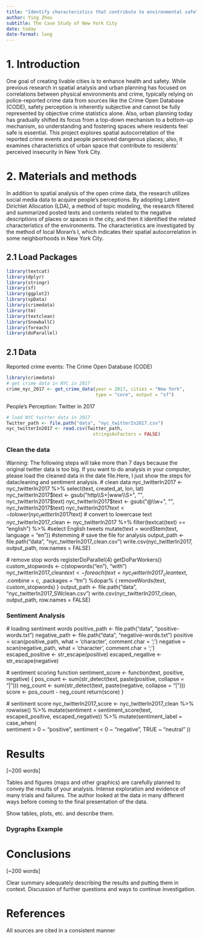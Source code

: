 ```yaml
---
title: "Identify characteristics that contribute to environmental safety based on people’s perception"
author: Ying Zhou
subtitle: The Case Study of New York City
date: today
date-format: long
---
```


# 1. Introduction

One goal of creating livable cities is to enhance health and safety. While previous research in spatial analysis and urban planning has focused on correlations between physical environments and crime, typically relying on police-reported crime data from sources like the Crime Open Database (CODE), safety perception is inherently subjective and cannot be fully represented by objective crime statistics alone. Also, urban planning today has gradually shifted its focus from a top-down mechanism to a bottom-up mechanism, so understanding and fostering spaces where residents feel safe is essential. This project explores spatial autocorrelation of the reported crime events and people perceived dangerous places; also, it examines characteristics of urban space that contribute to residents’ perceived insecurity in New York City.

# 2. Materials and methods

In addition to spatial analysis of the open crime data, the research utilizes social media data to acquire people’s perceptions. By adopting Latent Dirichlet Allocation (LDA), a method of topic modeling, the research filtered and summarized posted texts and contents related to the negative descriptions of places or spaces in the city, and then it identified the related characteristics of the environments. The characteristics are investigated by the method of local Moran’s I, which indicates their spatial autocorrelation in some neighborhoods in New York City.

## 2.1 Load Packages

```r
library(textcat)
library(dplyr)
library(stringr)
library(sf)
library(ggplot2)
library(spData)
library(crimedata)
library(tm)
library(textclean)
library(SnowballC)
library(foreach)
library(doParallel)
```

## 2.1 Data

Reported crime events: The Crime Open Database (CODE)

```r
library(crimedata)
# get crime data in NYC in 2017
crime_nyc_2017 <- get_crime_data(year = 2017, cities = "New York",
                                 type = "core", output = "sf")
```

People’s Perception: Twitter in 2017

```r
# load NYC twitter data in 2017
Twitter_path <- file.path("data", "nyc_twitterIn2017.csv")
nyc_twitterIn2017 <- read.csv(Twitter_path,
                                stringsAsFactors = FALSE)
```

### Clean the data
Warning: The following steps will take more than 7 days because the original twitter data is too big. If you want to do analysis in your computer, please load the cleaned data in the date file.Here, I just show the steps for datacleaning and sentiment analysis.
\# clean data
nyc_twitterIn2017 <- nyc_twitterIn2017 %>%
  select(text, created_at, lon, lat)
nyc_twitterIn2017$text <- gsub("http\\S+|www\\S+", "", nyc_twitterIn2017$text)
nyc_twitterIn2017$text <- gsub("@\\w+", "", nyc_twitterIn2017$text)
nyc_twitterIn2017$text <- tolower(nyc_twitterIn2017$text) # convert to lowercase text
nyc_twitterIn2017_clean <- nyc_twitterIn2017 %>%
  filter(textcat(text) == "english") %>% #select English tweets
  mutate(text = wordStem(text, language = "en")) #stemming
\# save the file for analysis
output_path <- file.path("data", "nyc_twitterIn2017_clean.csv")
write.csv(nyc_twitterIn2017, output_path, row.names = FALSE)

\# remove stop words
registerDoParallel(4)
getDoParWorkers()
custom_stopwords <- c(stopwords("en"), "with")
nyc_twitterIn2017_clean$text <- foreach(text = nyc_twitterIn2017_clean$text,
                                        .combine = c,
                                        .packages = "tm") %dopar% {
                                          removeWords(text, custom_stopwords)
                                        }
output_path <- file.path("data", "nyc_twitterIn2017_SWclean.csv")
write.csv(nyc_twitterIn2017_clean, output_path, row.names = FALSE)


### Sentiment Analysis

\# loading sentiment words
positive_path <- file.path("data", "positive-words.txt")
negative_path <- file.path("data", "negative-words.txt")
positive = scan(positive_path,
                what = 'character', comment.char = ';')
negative = scan(negative_path,
                what = 'character', comment.char = ';')
escaped_positive <- str_escape(positive)
escaped_negative <- str_escape(negative)

\# sentiment scoring function
sentiment_score <- function(text, positive, negative) {
  pos_count <- sum(str_detect(text, paste(positive, collapse = "|")))
  neg_count <- sum(str_detect(text, paste(negative, collapse = "|")))
  score <- pos_count - neg_count
  return(score)
}

\# sentiment score
nyc_twitterIn2017_score <- nyc_twitterIn2017_clean %>%
  rowwise() %>%
  mutate(sentiment = sentiment_score(text, escaped_positive, escaped_negative)) %>% 
  mutate(sentiment_label = case_when(                     
    sentiment > 0 ~ "positive",
    sentiment < 0 ~ "negative",
    TRUE ~ "neutral"
  ))



# Results

\[\~200 words\]

Tables and figures (maps and other graphics) are carefully planned to convey the results of your analysis. Intense exploration and evidence of many trials and failures. The author looked at the data in many different ways before coming to the final presentation of the data.

Show tables, plots, etc. and describe them.


### Dygraphs Example

# Conclusions

\[\~200 words\]

Clear summary adequately describing the results and putting them in context. Discussion of further questions and ways to continue investigation.

# References

All sources are cited in a consistent manner
